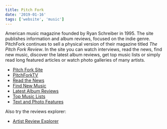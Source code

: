 ```yaml
---
title: Pitch Fork
date: '2019-01-16'
tags: ['website', 'music']
---
```


American music magazine founded by Ryan Schreiber in 1995. The site publishes information and album reviews, focused on the indie genre. PitchFork continues to sell a physical version of their magazine titled *The Pitch Fork Review*. In the site you can watch interviews, read the news, find new music, discover the latest album reviews, get top music lists or simply read long featured articles or watch photo galleries of many artists.

* [Pitch Fork Site](https://pitchfork.com/)
* [PitchForkTV](https://pitchfork.com/tv/)
* [Read the News](https://pitchfork.com/news/)
* [Find New Music](https://pitchfork.com/best/)
* [Latest Album Reviews](https://pitchfork.com/reviews/albums/)
* [Top Music Lists](https://pitchfork.com/features/lists-and-guides/)
* [Text and Photo Features](https://pitchfork.com/features/)

Also try the reviews explorer:

* [Artist Review Explorer](https://pitchfork.com/features/interactives/reviews-explorer/)